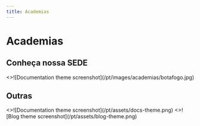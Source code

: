 ```yaml
---
title: Academias
---
```



# Academias

## Conheça nossa SEDE

<Cards num={1}>
  <Cards.Card arrow title="Sede em Botafogo" href="/docs/docs-theme/start">
    <>![Documentation theme screenshot](/pt/images/academias/botafogo.jpg)</>
  </Cards.Card>
</Cards>

## Outras

<Cards num={2}>
  <Cards.Card arrow title="123" href="/docs/docs-theme/start">
    <>![Documentation theme screenshot](/pt/assets/docs-theme.png)</>
  </Cards.Card>
  <Cards.Card arrow title="456" href="/docs/blog-theme/start">
    <>![Blog theme screenshot](/pt/assets/blog-theme.png)</>
  </Cards.Card>
</Cards>
